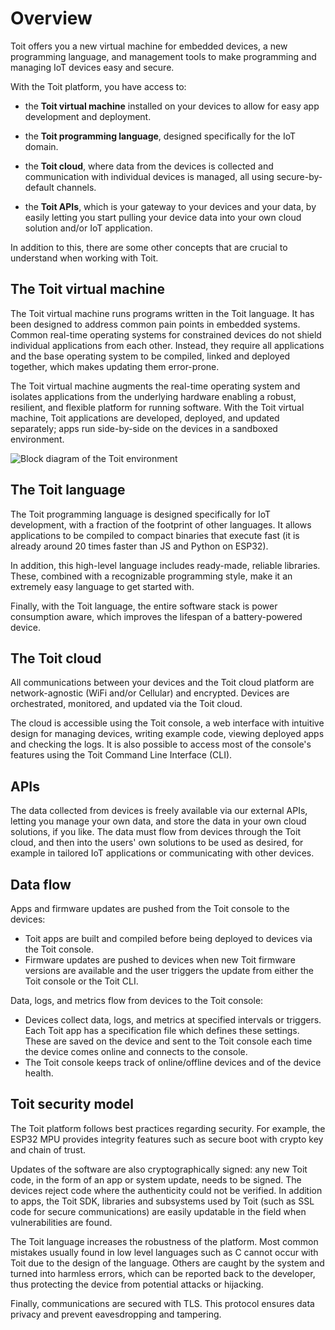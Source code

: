 
# Overview

Toit offers you a new virtual machine for embedded devices, a new programming language, and management tools to make programming and managing IoT devices easy and secure.

With the Toit platform, you have access to:

- the **Toit virtual machine** installed on your devices to allow for easy app development and deployment.

- the **Toit programming language**, designed specifically for the IoT domain.

- the **Toit cloud**, where data from the devices is collected and communication with individual devices is managed, all using secure-by-default channels.

- the **Toit APIs**, which is your gateway to your devices and your data, by easily letting you start pulling your device data into your own cloud solution and/or IoT application.

In addition to this, there are some other concepts that are crucial to understand when working with Toit. 

## The Toit virtual machine

The Toit virtual machine runs programs written in the Toit language. It has been designed to address common pain points in embedded systems. Common real-time operating systems for constrained devices do not shield individual applications from each other. Instead, they require all applications and the base operating system to be compiled, linked and deployed together, which makes updating them error-prone.

The Toit virtual machine augments the real-time operating system and isolates applications from the underlying hardware enabling a robust, resilient, and flexible platform for running software. With the Toit virtual machine, Toit applications are developed, deployed, and updated separately; apps run side-by-side on the devices in a sandboxed environment.

<img src={ToitVM} alt="Block diagram of the Toit environment" />

## The Toit language

The Toit programming language is designed specifically for IoT development, with a fraction of the footprint of other languages. It allows applications to be compiled to compact binaries that execute fast (it is already around 20 times faster than JS and Python on ESP32).

In addition, this high-level language includes ready-made, reliable libraries. These, combined with a recognizable programming style, make it an extremely easy language to get started with.

Finally, with the Toit language, the entire software stack is power consumption aware, which improves the lifespan of a battery-powered device.

## The Toit cloud

All communications between your devices and the Toit cloud platform are network-agnostic (WiFi and/or Cellular) and encrypted.
Devices are orchestrated, monitored, and updated via the Toit cloud.

The cloud is accessible using the Toit console, a web interface with intuitive design for managing devices, writing example code, viewing deployed apps and checking the logs.
It is also possible to access most of the console's features using the Toit Command Line Interface (CLI).

## APIs

The data collected from devices is freely available via our external APIs, letting you manage your own data, and store the data in your own cloud solutions, if you like. The data must flow from devices through the Toit cloud, and then into the users' own solutions to be used as desired, for example in tailored IoT applications or communicating with other devices.

## Data flow

Apps and firmware updates are pushed from the Toit console to the devices:

- Toit apps are built and compiled before being deployed to devices via the Toit console.
- Firmware updates are pushed to devices when new Toit firmware versions are available and the user triggers the update from either the Toit console or the Toit CLI.

Data, logs, and metrics flow from devices to the Toit console:

- Devices collect data, logs, and metrics at specified intervals or triggers. Each Toit app has a specification file which defines these settings. These are saved on the device and sent to the Toit console each time the device comes online and connects to the console.
- The Toit console keeps track of online/offline devices and of the device health.

## Toit security model

The Toit platform follows best practices regarding security. For example, the ESP32 MPU provides integrity features such as secure boot with crypto key and chain of trust.

Updates of the software are also cryptographically signed: any new Toit code, in the form of an app or system update, needs to be signed. The devices reject code where the authenticity could not be verified. In addition to apps, the Toit SDK, libraries and subsystems used by Toit (such as SSL code for secure communications) are easily updatable in the field when vulnerabilities are found.

The Toit language increases the robustness of the platform. Most common mistakes usually found in low level languages such as C cannot occur with Toit due to the design of the language. Others are caught by the system and turned into harmless errors, which can be reported back to the developer, thus protecting the device from potential attacks or hijacking.

Finally, communications are secured with TLS. This protocol ensures data privacy and prevent eavesdropping and tampering.

